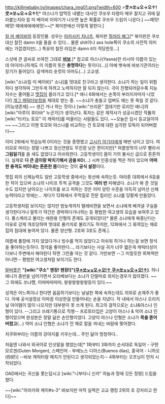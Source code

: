 http://killmebaby.tv/images/chara_img01.png?width=600
>'''큿↗쏘↘오→오↑! 큿↗쏘↘오→오↑!'''[* 야스나가 밥먹듯 내뱉는 대사인 쿠쏘우 타령이 매우 찰지고 귀에 달라붙는지라 킬 미 베이비 이야기가 나오면 높은 확률로 쿠쏘우 드립이 나온다.]
~~떼밋! 떼밋! 떼에에에에에밋!~~[* 북미판에선 이렇게 말한다.]

[[킬 미 베이비]]의 등장인물. 성우는 [[아카사키 치나츠]], 북미판 [[힐러리 해그]][* 북미판은 쿠쏘대신 찰진 damn it을 들을 수 있다... 물론 shit이나 ass hole쪽이 쿠소의 사전적 의미에는 가깝겠지만(...) 특유의 찰진 라임은 damn it이 적당한듯...]

스샷에 큰 글씨로 쓰여진 그대로 '''[[바보]]'''.[* 참고로 야스나(Yasna)란 러시아 이름이 있는데 아이러니하게도 이 이름의 뜻은 '''총명하다'''는 뜻이다(...)] 아예 뱃속에 바보기관이라는 장기가 들어있다. 갈색머리 숏컷의 아마도(...) 고교생.

[wiki:"소냐(킬 미 베이비)" 소냐]를 멋대로 친구라고 생각한다. 소냐가 하는 일이 위험하다 생각하여 그만두게 하려고 노력하지만 잘 되지 않는다. 극이 진행되어갈수록 지능지수는 줄어들고 [[맷집]]이 올라가고 있다.[* 애니 6화에서는 손목이 부러지자마자 나았다!] [[개그 캐릭터]]보정을 제대로 받는 중. ~~소냐가 총들고 덤벼도 얘는 못 죽일 것 같다. [이능생존체].~~ 생긴 거나 하는 짓이나 [wiki:"쓰리몬" 껍데기만 로리인 애니]의 [wiki:"마루이 후타바" 누군가]가 생각난다. 혹자는 같은 제작사가 성공시켰던 작품의 [wiki:"타키노 토모" 이 캐릭터]를 떠올리는 사람들도 있다. ~~오늘은 임시 등교일이야~~ ~~그리고 이젠 토모와 야스나를 비교하는 건 토모에 대한 심각한 모독이 되어버렸다~~

이미 2화에서 학습능력 0이라는 것을 증명했고 [[고시키 아기리]]에게 매번 낚이고 있다. 여러모로 머리는 정말 나쁘고 정신연령도 무진장 낮은 편이지만[* 여름방학이 너무 빨라서 '''그림일기'''를 쓸 새도 없었다고 아쉬워한다. 고등학생이!] 몸이 거의 불사신 급으로 튼튼하다. 실제로 '''다 큰 곰이랑 박치기해서 곰을 KO'''(...) 시켜 인증샷을 찍은 적이 있으며 '''어떠한 충격도 버텨내는 튼튼한 몸'''이라는 것이 '''공식 설정'''이다.

맷집 외의 신체능력도 일반 고등학생 중에서는 윗선에 속하는듯. 마라톤 대회에서 6등을 한 적이 있으며 소냐의 나이프 투척 공격을 그것도 '''여러 번''' 피해냈다. 소냐가 봐 준 것일 수도 있지만 날아오는 나이프를 보고 피하는 것은 이미 양민 수준을 아득히 넘어선 신체능력이라고 밖에는... 게다가 12화에서 주먹질로 전문 킬러인 소냐를 당황케 만들었다.

고등학생처럼 보이지는 않지만 밤늦게까지 텔레비젼을 보면서 소냐에게 배겨낼 구실을 생각한다거나 말투가 약간은 경박하다거나하는 등 평범한 여고생의 모습을 보여주고 있다. 푱스케라고 불리는 애완용 인형의 존재도 공개되었다[* 물론 소냐에게 짜증난다는 이유로 강제 개조당하여 멋대로 푱키치로 불리기도 하지만, 12화에서 그 묶여있는 채로 집의 침대에 놓여져 있다. 물론 양산형. 2호와 3호도 존재.].

여름에 풀장에 가지 않았다거나 빙수를 먹지 않았다고 아쉬워 하거나 하는걸 보면 정석을 좋아하는듯하다. 정석을 좋아한다…, 라기보다는 사실 귀가 너무 엷은게 캐릭터성이다보니 주변에서 해야된다 하면 그런줄 아는 것 같다. 가만보면 --그 미칠듯한 회복력만 아니면-- 평범한 여고생처럼 보이기도 한다. 

[[말버릇]]은 '''"[wiki:"쿠소" 젠장! 젠장!]"([http://bbs2.ruliweb.daum.net/gaia/do/ruliweb/family/230/read?articleId=17531598&objCate1=&bbsId=G005&searchKey=subjectNcontent&itemGroupId=&itemId=75&sortKey=depth&searchValue=%EC%B9%98%EB%82%98%EC%B8%A0&platformId=&pageIndex=1 쿠↗쏘↘↘오→오!↑ 쿠↗쏘↘↘오→오!↑])'''. 허나 애니가 중반을 넘어가면서 오리베보다는 소냐가 단말마로 외치는경우가 많아졌다. ~~그 외에도 쏘냐쨩, 이따따따따따, 왕왕왕왕왕왕등이 있다.~~

성격은 어느쪽이냐 한다면 꼼꼼하기보다는 널널한 쪽에 속하는데도 의외로 손재주가 좋다. 아예 공식설정상 이따끔 이상한걸 만들어내는 손을 지녔다. 작 내에서 야스나 오리지널 아이템이 많이 나오지만 대부분이 못 쓰게 된다. 최고의 걸작으로는 소냐&야스나 인형이 있다. --그리고 쓰레기통으로 직행-- 프로토타입은 고양이 야스나 & 악어 소냐 인형이었으며 완성본은 정말 닮은 손인형이었다. 고양이 야스나 인형은 소냐가 '''목을 뜯어버렸고'''(...) 약어 소냐 인형은 소냐가 낀 채로 칼을 꺼내는 바람에 찢어졌다.

치쿠와부라는 이름의 강아지를 키우는데... 주인 닮아 멍청하다..

처음엔 나와서 외국어로 인삿말을 했었는데[* 1화부터 3화까지 순서대로 독일어 - 구텐 모르겐(Guten Morgen), 스페인어 - 부에노스 디아스(Buenos días), 중국어 - 니하오(你好)] --바보 캐릭터랑 매치가 안된다고 생각되었는지-- 4화부터는 오프닝이 먼저 시작되었다.

OAD에서는 귀신을 쫓는답시고 [wiki:"니부타니 신카" 하늘과 땅에 깃든 정령] 드립을 쳤다.

~~[wiki:"아라카와 케이#s-3" 바보지만 마작 실력은 고교 랭킹 2위의 초 강자라고 한다]~~
